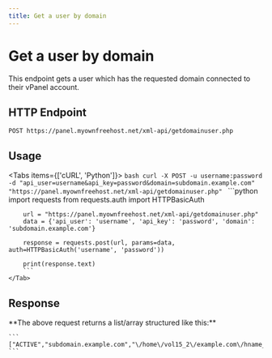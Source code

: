 ```yaml
---
title: Get a user by domain
---
```



# Get a user by domain
This endpoint gets a user which has the requested domain connected to their vPanel account.


## HTTP Endpoint

`POST https://panel.myownfreehost.net/xml-api/getdomainuser.php`

## Usage

<Tabs items={['cURL', 'Python']}>
    <Tab>
        ```bash
        curl -X POST -u username:password -d "api_user=username&api_key=password&domain=subdomain.example.com" "https://panel.myownfreehost.net/xml-api/getdomainuser.php"
        ```
    </Tab>
    <Tab>
        ```python
        import requests
        from requests.auth import HTTPBasicAuth

        url = "https://panel.myownfreehost.net/xml-api/getdomainuser.php"
        data = {'api_user': 'username', 'api_key': 'password', 'domain': 'subdomain.example.com'}

        response = requests.post(url, params=data, auth=HTTPBasicAuth('username', 'password'))

        print(response.text)
        ```
    </Tab>
</Tabs>


## Response

<Callout emoji="💡">
    **The above request returns a list/array structured like this:**

    ```
    ["ACTIVE","subdomain.example.com","\/home\/vol15_2\/example.com\/hname_12345678\/htdocs","hname_12345678"]
    ```
</Callout>
